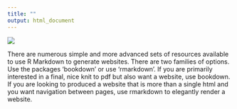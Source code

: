 ```yaml
---
title: ""
output: html_document
---
```




![](./spiderman.png)  


There are numerous simple and more advanced sets of resources available to use R Markdown to generate websites. There are two families of options. Use the packages 'bookdown' or use 'rmarkdown'. If you are primarily interested in a final, nice knit to pdf but also want a website, use bookdown. If you are looking to produced a website that is more than a single html and you want navigation between pages, use rmarkdown to elegantly render a website.
